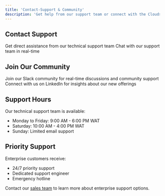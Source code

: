 ```yaml
---
title: 'Contact-Support & Community'
description: 'Get help from our support team or connect with the Cloudsania community.'
---
```



## Contact Support

<CardGroup cols={2}>
  <Card
    title="Email Support"
    icon="envelope"
    href="mailto:support@cloudsania.com"
  >
    Get direct assistance from our technical support team
  </Card>
  <Card
    title="Schedule a Call"
    icon="phone"
    href="/help-and-support/schedule-a-call"
  >
    Chat with our support team in real-time
  </Card>
</CardGroup>

## Join Our Community

<CardGroup cols={2}>
  <Card
    title="Slack"
    icon="slack"
    href="https://join.slack.com/t/cloudsania-community/shared_invite/zt-35ib9c1lj-Z2bqfZbvYL1f9vIgjt3bwQ"
  >
    Join our Slack community for real-time discussions and community support
  </Card>
  <Card
    title="LinkedIn"
    icon="linkedIn"
    href="https://linkedin.com/company/cloudsania"
  >
    Connect with us on LinkedIn for insights about our new offerings
  </Card>
</CardGroup>

## Support Hours

Our technical support team is available:

- Monday to Friday: 9:00 AM - 6:00 PM WAT
- Saturday: 10:00 AM - 4:00 PM WAT
- Sunday: Limited email support

## Priority Support

Enterprise customers receive:

- 24/7 priority support
- Dedicated support engineer
- Emergency hotline

Contact our [sales team](mailto:sales@cloudsania.com) to learn more about enterprise support options. 